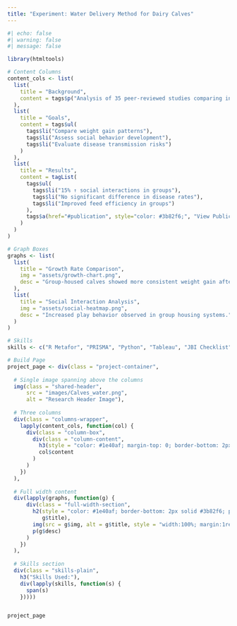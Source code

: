 ```yaml
---
title: "Experiment: Water Delivery Method for Dairy Calves"
---
```


```r
#| echo: false
#| warning: false
#| message: false

library(htmltools)

# Content Columns
content_cols <- list(
  list(
    title = "Background",
    content = tags$p("Analysis of 35 peer-reviewed studies comparing individual vs group housing systems, assessing health, growth, and behavioral outcomes in dairy calves.")
  ),
  list(
    title = "Goals",
    content = tags$ul(
      tags$li("Compare weight gain patterns"),
      tags$li("Assess social behavior development"),
      tags$li("Evaluate disease transmission risks")
    )
  ),
  list(
    title = "Results",
    content = tagList(
      tags$ul(
        tags$li("15% ↑ social interactions in groups"),
        tags$li("No significant difference in disease rates"),
        tags$li("Improved feed efficiency in groups")
      ),
      tags$a(href="#publication", style="color: #3b82f6;", "View Publication")
    )
  )
)

# Graph Boxes
graphs <- list(
  list(
    title = "Growth Rate Comparison",
    img = "assets/growth-chart.png",
    desc = "Group-housed calves showed more consistent weight gain after weaning period (p < 0.05)."
  ),
  list(
    title = "Social Interaction Analysis",
    img = "assets/social-heatmap.png",
    desc = "Increased play behavior observed in group housing systems."
  )
)

# Skills
skills <- c("R Metafor", "PRISMA", "Python", "Tableau", "JBI Checklist")

# Build Page
project_page <- div(class = "project-container",
  
  # Single image spanning above the columns
  img(class = "shared-header",
      src = "images/Calves_water.png",
      alt = "Research Header Image"),
  
  # Three columns
  div(class = "columns-wrapper",
    lapply(content_cols, function(col) {
      div(class = "column-box",
        div(class = "column-content",
          h3(style = "color: #1e40af; margin-top: 0; border-bottom: 2px solid #3b82f6;", col$title),
          col$content
        )
      )
    })
  ),
  
  # Full width content
  div(lapply(graphs, function(g) {
      div(class = "full-width-section",
        h2(style = "color: #1e40af; border-bottom: 2px solid #3b82f6; padding-bottom: 0.5rem;",
           g$title),
        img(src = g$img, alt = g$title, style = "width:100%; margin:1rem 0; border-radius: 4px;"),
        p(g$desc)
      )
    })
  ),
  
  # Skills section
  div(class = "skills-plain",
    h3("Skills Used:"),
    div(lapply(skills, function(s) {
      span(s)
    }))))


project_page
```

